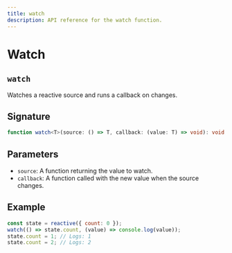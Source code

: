 ```yaml
---
title: watch
description: API reference for the watch function.
---
```


# Watch
## `watch`

Watches a reactive source and runs a callback on changes.

## Signature

```typescript
function watch<T>(source: () => T, callback: (value: T) => void): void;
```

## Parameters

- `source`: A function returning the value to watch.
- `callback`: A function called with the new value when the source changes.

## Example

```javascript
const state = reactive({ count: 0 });
watch(() => state.count, (value) => console.log(value));
state.count = 1; // Logs: 1
state.count = 2; // Logs: 2
```
